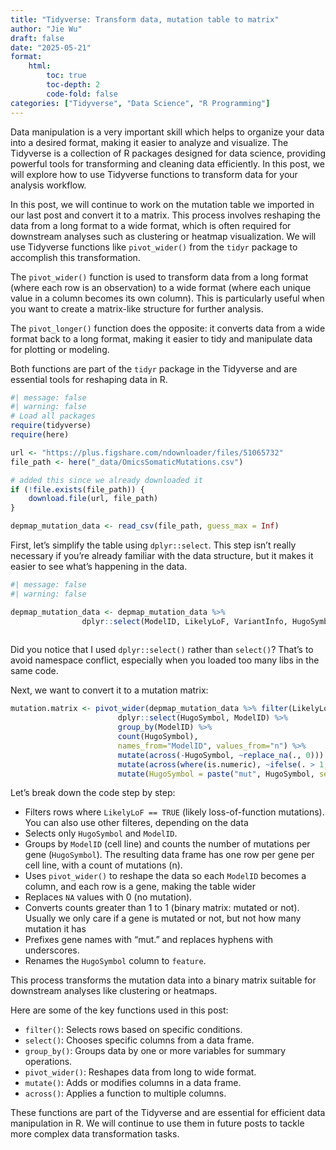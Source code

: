 ```yaml
---
title: "Tidyverse: Transform data, mutation table to matrix"
author: "Jie Wu"
draft: false
date: "2025-05-21"
format: 
    html:
        toc: true
        toc-depth: 2
        code-fold: false
categories: ["Tidyverse", "Data Science", "R Programming"]
---
```


Data manipulation is a very important skill which helps to organize your data into a desired format, making it easier to analyze and visualize. The Tidyverse is a collection of R packages designed for data science, providing powerful tools for transforming and cleaning data efficiently. In this post, we will explore how to use Tidyverse functions to transform data for your analysis workflow.

In this post, we will continue to work on the mutation table we imported in our last post and convert it to a matrix. This process involves reshaping the data from a long format to a wide format, which is often required for downstream analyses such as clustering or heatmap visualization. We will use Tidyverse functions like `pivot_wider()` from the `tidyr` package to accomplish this transformation.

The `pivot_wider()` function is used to transform data from a long format (where each row is an observation) to a wide format (where each unique value in a column becomes its own column). This is particularly useful when you want to create a matrix-like structure for further analysis.

The `pivot_longer()` function does the opposite: it converts data from a wide format back to a long format, making it easier to tidy and manipulate data for plotting or modeling.

Both functions are part of the `tidyr` package in the Tidyverse and are essential tools for reshaping data in R.

```r
#| message: false
#| warning: false
# Load all packages
require(tidyverse)
require(here)

url <- "https://plus.figshare.com/ndownloader/files/51065732"
file_path <- here("_data/OmicsSomaticMutations.csv")

# added this since we already downloaded it
if (!file.exists(file_path)) {
    download.file(url, file_path)
}

depmap_mutation_data <- read_csv(file_path, guess_max = Inf)

```

First, let's simplify the table using `dplyr::select`. This step isn't really necessary if you're already familiar with the data structure, but it makes it easier to see what's happening in the data.

```r
#| message: false
#| warning: false

depmap_mutation_data <- depmap_mutation_data %>% 
                dplyr::select(ModelID, LikelyLoF, VariantInfo, HugoSymbol)
                

```

Did you notice that I used `dplyr::select()` rather than `select()`? That's to avoid namespace conflict, especially when you loaded too many libs in the same code.

Next, we want to convert it to a mutation matrix:

```r

mutation.matrix <- pivot_wider(depmap_mutation_data %>% filter(LikelyLoF == TRUE) %>% 
                        dplyr::select(HugoSymbol, ModelID) %>% 
                        group_by(ModelID) %>% 
                        count(HugoSymbol), 
                        names_from="ModelID", values_from="n") %>%
                        mutate(across(-HugoSymbol, ~replace_na(., 0))) %>%
                        mutate(across(where(is.numeric), ~ifelse(. > 1, 1, .))) %>%
                        mutate(HugoSymbol = paste("mut", HugoSymbol, sep=".")) 

```

Let's break down the code step by step:

-   Filters rows where `LikelyLoF == TRUE` (likely loss-of-function mutations). You can also use other filteres, depending on the data
-   Selects only `HugoSymbol` and `ModelID`.
-   Groups by `ModelID` (cell line) and counts the number of mutations per gene (`HugoSymbol`). The resulting data frame has one row per gene per cell line, with a count of mutations (n).
-   Uses `pivot_wider()` to reshape the data so each `ModelID` becomes a column, and each row is a gene, making the table wider
-   Replaces `NA` values with 0 (no mutation).
-   Converts counts greater than 1 to 1 (binary matrix: mutated or not). Usually we only care if a gene is mutated or not, but not how many mutation it has
-   Prefixes gene names with "mut." and replaces hyphens with underscores.
-   Renames the `HugoSymbol` column to `feature`.

This process transforms the mutation data into a binary matrix suitable for downstream analyses like clustering or heatmaps.

Here are some of the key functions used in this post:

- `filter()`: Selects rows based on specific conditions.
- `select()`: Chooses specific columns from a data frame.
- `group_by()`: Groups data by one or more variables for summary operations.
- `pivot_wider()`: Reshapes data from long to wide format.
- `mutate()`: Adds or modifies columns in a data frame.
- `across()`: Applies a function to multiple columns.

These functions are part of the Tidyverse and are essential for efficient data manipulation in R. We will continue to use them in future posts to tackle more complex data transformation tasks.